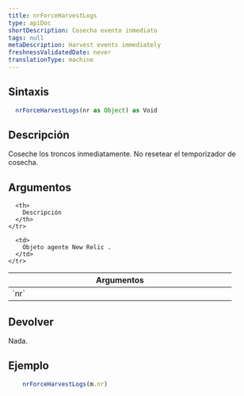 ```yaml
---
title: nrForceHarvestLogs
type: apiDoc
shortDescription: Cosecha evento inmediato
tags: null
metaDescription: Harvest events immediately
freshnessValidatedDate: never
translationType: machine
---
```


## Sintaxis

```js
  nrForceHarvestLogs(nr as Object) as Void
```

## Descripción

Coseche los troncos inmediatamente. No resetear el temporizador de cosecha.

## Argumentos

<table>
  <thead>
    <tr>
      <th width="25%">
        Argumentos
      </th>

      <th>
        Descripción
      </th>
    </tr>
  </thead>

  <tbody>
    <tr>
      <td>
        `nr`
      </td>

      <td>
        Objeto agente New Relic .
      </td>
    </tr>
  </tbody>
</table>

## Devolver

Nada.

## Ejemplo

```js
  	nrForceHarvestLogs(m.nr)
```